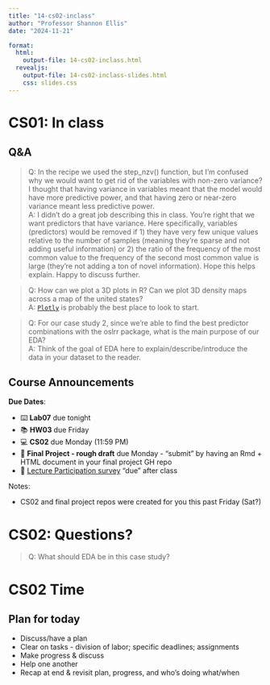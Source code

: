 ```yaml
---
title: "14-cs02-inclass"
author: "Professor Shannon Ellis"
date: "2024-11-21"

format:
  html: 
    output-file: 14-cs02-inclass.html
  revealjs:
    output-file: 14-cs02-inclass-slides.html
    css: slides.css
---
```


# CS01: In class {background-color="#92A86A"}

## Q&A {.smaller}

> Q: In the recipe we used the step_nzv() function, but I'm confused why we would want to get rid of the variables with non-zero variance? I thought that having variance in variables meant that the model would have more predictive power, and that having zero or near-zero variance meant less predictive power.\
> A: I didn't do a great job describing this in class. You're right that we want predictors that have variance. Here specifically, variables (predictors) would be removed if 1) they have very few unique values relative to the number of samples (meaning they're sparse and not adding useful information) or 2) the ratio of the frequency of the most common value to the frequency of the second most common value is large (they're not adding a ton of novel information). Hope this helps explain. Happy to discuss further.

> Q: How can we plot a 3D plots in R? Can we plot 3D density maps across a map of the united states?\
> A: [`Plotly`](https://plotly.com/r/) is probably the best place to look to start.

> Q: For our case study 2, since we're able to find the best predictor combinations with the oslrr package, what is the main purpose of our EDA? \
> A: Think of the goal of EDA here to explain/describe/introduce the data in your dataset to the reader.

## Course Announcements

**Due Dates**:

-   ⌨️ **Lab07** due tonight
-   📚 **HW03** due Friday
-   💻 **CS02** due Monday (11:59 PM)
-   📄 **Final Project - rough draft** due Monday - "submit" by having an Rmd + HTML document in your final project GH repo
-   🔘 [Lecture Participation survey](https://docs.google.com/forms/d/e/1FAIpQLSebrcx8p0zG5YylzGoCFKRLPVW4wdHoTHIRNc8-YYi_wjleLg/viewform?usp=sf_link) "due" after class


Notes:

- CS02 and final project repos were created for you this past Friday (Sat?)

# CS02: Questions? {background-color="#92A86A"}

> Q: What should EDA be in this case study? 

# CS02 Time {background-color="#92A86A"}

## Plan for today

-   Discuss/have a plan
-   Clear on tasks - division of labor; specific deadlines; assignments
-   Make progress & discuss
-   Help one another
-   Recap at end & revisit plan, progress, and who's doing what/when
